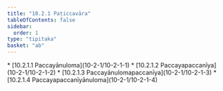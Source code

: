 ```yaml
---
title: "10.2.1 Paṭiccavāra"
tableOfContents: false
sidebar:
  order: 1
type: "tipitaka"
basket: "ab"
---
```



<DynamicBreadcrumb />



<TableOfContents>
* [10.2.1.1 Paccayānuloma](10-2-1/10-2-1-1)
* [10.2.1.2 Paccayapaccanīya](10-2-1/10-2-1-2)
* [10.2.1.3 Paccayānulomapaccanīya](10-2-1/10-2-1-3)
* [10.2.1.4 Paccayapaccanīyānuloma](10-2-1/10-2-1-4)
</TableOfContents>